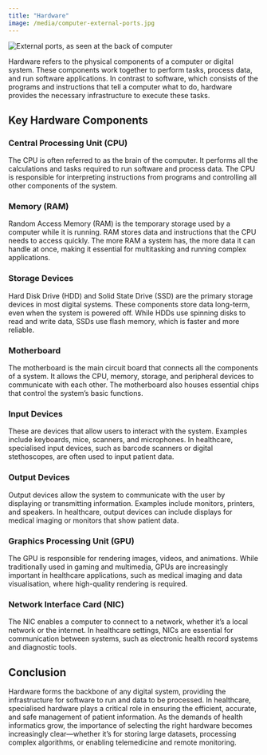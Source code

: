 ```yaml
---
title: "Hardware"
image: /media/computer-external-ports.jpg
---
```


![](/media/computer-external-ports.jpg){alt="External ports, as seen at the back of computer"}

Hardware refers to the physical components of a computer or digital system. These components work together to perform tasks, process data, and run software applications. In contrast to software, which consists of the programs and instructions that tell a computer what to do, hardware provides the necessary infrastructure to execute these tasks.


## Key Hardware Components

### Central Processing Unit (CPU)

The CPU is often referred to as the brain of the computer. It performs all the calculations and tasks required to run software and process data. The CPU is responsible for interpreting instructions from programs and controlling all other components of the system.

### Memory (RAM)

Random Access Memory (RAM) is the temporary storage used by a computer while it is running. RAM stores data and instructions that the CPU needs to access quickly. The more RAM a system has, the more data it can handle at once, making it essential for multitasking and running complex applications.


### Storage Devices

Hard Disk Drive (HDD) and Solid State Drive (SSD) are the primary storage devices in most digital systems. These components store data long-term, even when the system is powered off. While HDDs use spinning disks to read and write data, SSDs use flash memory, which is faster and more reliable.

### Motherboard

The motherboard is the main circuit board that connects all the components of a system. It allows the CPU, memory, storage, and peripheral devices to communicate with each other. The motherboard also houses essential chips that control the system’s basic functions.


### Input Devices

These are devices that allow users to interact with the system. Examples include keyboards, mice, scanners, and microphones. In healthcare, specialised input devices, such as barcode scanners or digital stethoscopes, are often used to input patient data.


### Output Devices

Output devices allow the system to communicate with the user by displaying or transmitting information. Examples include monitors, printers, and speakers. In healthcare, output devices can include displays for medical imaging or monitors that show patient data.


### Graphics Processing Unit (GPU)

The GPU is responsible for rendering images, videos, and animations. While traditionally used in gaming and multimedia, GPUs are increasingly important in healthcare applications, such as medical imaging and data visualisation, where high-quality rendering is required.


### Network Interface Card (NIC)

The NIC enables a computer to connect to a network, whether it's a local network or the internet. In healthcare settings, NICs are essential for communication between systems, such as electronic health record systems and diagnostic tools.

## Conclusion

Hardware forms the backbone of any digital system, providing the infrastructure for software to run and data to be processed. In healthcare, specialised hardware plays a critical role in ensuring the efficient, accurate, and safe management of patient information. As the demands of health informatics grow, the importance of selecting the right hardware becomes increasingly clear—whether it’s for storing large datasets, processing complex algorithms, or enabling telemedicine and remote monitoring.

</body></html>